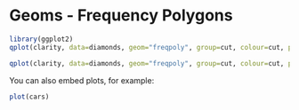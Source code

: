 Geoms - Frequency Polygons
========================================================



```r
library(ggplot2)
qplot(clarity, data=diamonds, geom="freqpoly", group=cut, colour=cut, position="identity") 

qplot(clarity, data=diamonds, geom="freqpoly", group=cut, colour=cut, position="stack")
```

You can also embed plots, for example:

```r
plot(cars)
```

